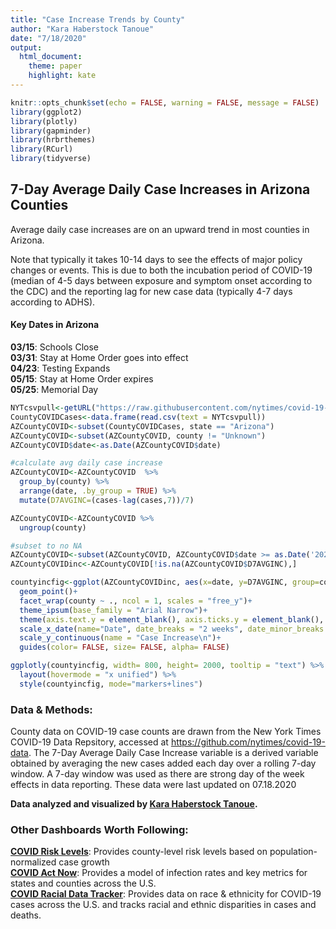 ```yaml
---
title: "Case Increase Trends by County"
author: "Kara Haberstock Tanoue"
date: "7/18/2020"
output: 
  html_document:
    theme: paper
    highlight: kate
---
```


```r
knitr::opts_chunk$set(echo = FALSE, warning = FALSE, message = FALSE)
library(ggplot2)
library(plotly)
library(gapminder)
library(hrbrthemes)
library(RCurl)
library(tidyverse)
```

## 7-Day Average Daily Case Increases in Arizona Counties

Average daily case increases are on an upward trend in most counties in Arizona.
  
Note that typically it takes 10-14 days to see the effects of major policy changes or events. This is due to both the incubation period of COVID-19 (median of 4-5 days between exposure and symptom onset according to the CDC) and the reporting lag for new case data (typically 4-7 days according to ADHS).  
  
#### Key Dates in Arizona  

**03/15**: Schools Close  
**03/31**: Stay at Home Order goes into effect  
**04/23**: Testing Expands  
**05/15**: Stay at Home Order expires  
**05/25**: Memorial Day  


```r
NYTcsvpull<-getURL("https://raw.githubusercontent.com/nytimes/covid-19-data/master/us-counties.csv")
CountyCOVIDCases<-data.frame(read.csv(text = NYTcsvpull))
AZCountyCOVID<-subset(CountyCOVIDCases, state == "Arizona")
AZCountyCOVID<-subset(AZCountyCOVID, county != "Unknown")
AZCountyCOVID$date<-as.Date(AZCountyCOVID$date)

#calculate avg daily case increase
AZCountyCOVID<-AZCountyCOVID  %>% 
  group_by(county) %>%
  arrange(date, .by_group = TRUE) %>%
  mutate(D7AVGINC=(cases-lag(cases,7))/7)

AZCountyCOVID<-AZCountyCOVID %>%
  ungroup(county)

#subset to no NA
AZCountyCOVID<-subset(AZCountyCOVID, AZCountyCOVID$date >= as.Date('2020-3-9'))
AZCountyCOVIDinc<-AZCountyCOVID[!is.na(AZCountyCOVID$D7AVGINC),]

countyincfig<-ggplot(AZCountyCOVIDinc, aes(x=date, y=D7AVGINC, group=county, color=county, text = paste0(format.Date(date,"%m/%d"), ": ",format(D7AVGINC, digits = 2))), size=2, alpha=0.7) +
  geom_point()+
  facet_wrap(county ~ ., ncol = 1, scales = "free_y")+
  theme_ipsum(base_family = "Arial Narrow")+
  theme(axis.text.y = element_blank(), axis.ticks.y = element_blank(), legend.position = 'none')+
  scale_x_date(name="Date", date_breaks = "2 weeks", date_minor_breaks = "1 day", date_labels = "%m/%d")+
  scale_y_continuous(name = "Case Increase\n")+
  guides(color= FALSE, size= FALSE, alpha= FALSE)

ggplotly(countyincfig, width= 800, height= 2000, tooltip = "text") %>%
  layout(hovermode = "x unified") %>%
  style(countyincfig, mode="markers+lines")

```

### Data & Methods:

County data on COVID-19 case counts are drawn from the New York Times COVID-19 Data Repsitory, accessed at [https://github.com/nytimes/covid-19-data](https://github.com/nytimes/covid-19-data). The 7-Day Average Daily Case Increase variable is a derived variable obtained by averaging the new cases added each day over a rolling 7-day window. A 7-day window was used as there are strong day of the week effects in data reporting. These data were last updated on 07.18.2020 
  
**Data analyzed and visualized by [Kara Haberstock Tanoue](https://www.karatanoue.com).**

### Other Dashboards Worth Following:

**[COVID Risk Levels](https://globalepidemics.org/key-metrics-for-covid-suppression/)**: Provides county-level risk levels based on population-normalized case growth  
**[COVID Act Now](https://covidactnow.org)**: Provides a model of infection rates and key metrics for states and counties across the U.S.  
**[COVID Racial Data Tracker](https://covidtracking.com/race)**: Provides data on race & ethnicity for COVID-19 cases across the U.S. and tracks racial and ethnic disparities in cases and deaths. 
